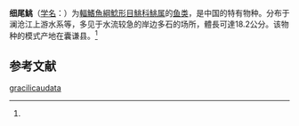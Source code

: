 {{Speciesbox
| name = 细尾鮡
| status = NE
| status_system = IUCN3.1
| image = 
| genus = Pareuchiloglanis
| species = gracilicaudata
| authority = (Wu et Chen, 1979)<ref name='id6664'>{{cite web| url =http://www.bioinfo.cn/db05/BjdwSpecies.php?action=view&id=6664| title =细尾鮡| work =《中国动物物种编目数据库》| publisher =中国科学院微生物研究所| author =中国科学院动物研究所| accessdate =2009-04-11| deadurl =yes| archiveurl =https://web.archive.org/web/20160305081308/http://www.bioinfo.cn/db05/BjdwSpecies.php?action=view&id=6664| archivedate =2016-03-05}}</ref>
| synonyms = *''Euchiloglanis gracilicaudata'',Wu & Chen, 1979
}}

'''细尾鮡'''（[[学名|学名]]：{{lang|la|''Pareuchiloglanis gracilicaudata''}}）为[[輻鰭魚綱|輻鰭魚綱]][[鯰形目|鯰形目]][[鮡科|鮡科]][[鮡属|鮡属]]的[[鱼类|鱼类]]，是中国的特有物种。分布于澜沧江上游水系等，多见于水流较急的岸边多石的场所，體長可達18.2公分。该物种的模式产地在囊谦县。<ref name='id6664'/>

== 参考文献 ==
{{reflist}}

{{Wikispecies|Pareuchiloglanis gracilicaudata}}
{{Taxonbar|from=Q3767356}}

[[Category:鮡属|gracilicaudata]]


{{鯰形目小作品}}